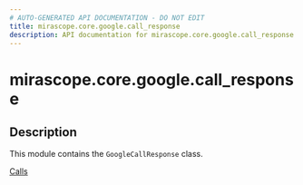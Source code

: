 ```yaml
---
# AUTO-GENERATED API DOCUMENTATION - DO NOT EDIT
title: mirascope.core.google.call_response
description: API documentation for mirascope.core.google.call_response
---
```


# mirascope.core.google.call_response

<ApiType type="Module" />

## Description

This module contains the `GoogleCallResponse` class.

<Info title="Usage">

[Calls](/docs/mirascope/learn/calls#handling-responses)

</Info>


